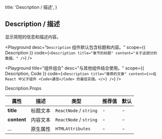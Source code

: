 
  title: 'Description / 描述',
}

## Description / 描述

显示简短的信息和描述内容。

<Playground
  desc="`Description` 组件默认包含标题和内容。"
  scope={{ Description }}
  code={`
<Description title="章节的标题" content="关于这部分的数据。" />
`} />

<Playground
  title="组件组合"
  desc="与其他组件结合使用。"
  scope={{ Description, Code }}
  code={`
<Description title="推荐的文章" content={<>在 React 中父子组件 <Code>通信</Code> 的最佳实践。</>} />
`} />

<Attributes edit="/pages/docs/components/description.mdx">
<Attributes.Title>Description.Props</Attributes.Title>

| 属性 | 描述 | 类型 | 推荐值 | 默认
| ---------- | ---------- | ---- |  -------------- | ------ |
| **title** | 标题文本 | `ReactNode` / `string` | - | - |
| **content** | 内容文本 | `ReactNode` / `string` | - | - |
| ... | 原生属性 | `HTMLAttributes` | - | - |

</Attributes>


